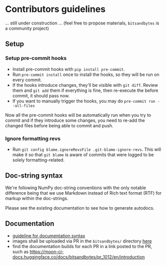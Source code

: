 # Contributors guidelines
... still under construction ... (feel free to propose materials, `bitsandbytes` is a community project)

## Setup

### Setup pre-commit hooks
- Install pre-commit hooks with `pip install pre-commit`.
- Run `pre-commit install` once to install the hooks, so they will be run on every commit.
- If the hooks introduce changes, they'll be visible with `git diff`. Review them and `git add` them if everything is fine, then re-execute the before commit, it should pass now.
- If you want to manually trigger the hooks, you may do `pre-commit run --all-files`

Now all the pre-commit hooks will be automatically run when you try to commit and if they introduce some changes, you need to re-add the changed files before being able to commit and push.

### Ignore formatting revs
- Run `git config blame.ignoreRevsFile .git-blame-ignore-revs`. This will make it so that `git blame` is aware of commits that were logged to be solely formatting-related.

## Doc-string syntax

We're following NumPy doc-string conventions with the only notable difference being that we use Markdown instead of Rich text format (RTF) for markup within the doc-strings.

Please see the existing documentation to see how to generate autodocs.

## Documentation
- [guideline for documentation syntax](https://github.com/huggingface/doc-builder#readme)
- images shall be uploaded via PR in the `bitsandbytes/` directory [here](https://huggingface.co/datasets/huggingface/documentation-images)
- find the documentation builds for each PR in a link posted to the PR, such as https://moon-ci-docs.huggingface.co/docs/bitsandbytes/pr_1012/en/introduction
